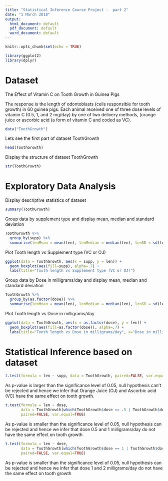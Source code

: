 ---
title: "Statistical Inference Course Project -  part 2"
date: "1 March 2018"
output:
  html_document: default
  pdf_document: default
  word_document: default
---

```{r setup, include=FALSE}
knitr::opts_chunk$set(echo = TRUE)
```

```{r include=FALSE}
library(ggplot2)
library(dplyr)
```

# Dataset 

The Effect of Vitamin C on Tooth Growth in Guinea Pigs

The response is the length of odontoblasts (cells responsible for tooth growth) in 60 guinea pigs. Each animal received one of three dose levels of vitamin C (0.5, 1, and 2 mg/day) by one of two delivery methods, (orange juice or ascorbic acid  (a form of vitamin C and coded as VC).

```{r}
data("ToothGrowth")
```

Lets see the first part of dataset ToothGrowth

```{r}
head(ToothGrowth)
```

Display the structure of dataset ToothGrowth
```{r}
str(ToothGrowth)
```

# Exploratory Data Analysis

Display descriptive statistics of dataset
```{r}
summary(ToothGrowth)
```

Group data by supplement type and display mean, median and standard deviation
```{r}
ToothGrowth %>%
  group_by(supp) %>%
  summarise(lenMean = mean(len), lenMedian = median(len), lenSD = sd(len))
```

Plot Tooth length vs Supplement type (VC or OJ)
```{r}
ggplot(data = ToothGrowth, aes(x = supp, y = len)) +
  geom_boxplot(aes(fill=supp), alpha=.7) +
  labs(title="Tooth length vs Supplement type (VC or OJ)")
```

Group data by Dose in milligrams/day and display mean, median and standard deviation
```{r}
ToothGrowth %>%
  group_by(as.factor(dose)) %>%
  summarise(lenMean = mean(len), lenMedian = median(len), lenSD = sd(len))
```

Plot Tooth length vs Dose in milligrams/day
```{r}
ggplot(data = ToothGrowth, aes(x = as.factor(dose), y = len)) +
  geom_boxplot(aes(fill=as.factor(dose)), alpha=.7) +
  labs(title="Tooth length vs Dose in milligrams/day", x="Dose in milligrams/day")
```

# Statistical Inference based on dataset 

```{r}
t.test(formula = len ~ supp, data = ToothGrowth, paired=FALSE, var.equal=FALSE)
```
As p-value is larger than the significance level of 0.05, null hypothesis can't be rejected and hence we infer that Orange Juice (OJ)  and Ascorbic acid (VC) have the same effect on tooth growth. 

```{r}
t.test(formula = len ~ dose, 
       data = ToothGrowth[which(ToothGrowth$dose == .5 | ToothGrowth$dose == 1 ), ], 
       paired=FALSE, var.equal=TRUE)
```

As p-value is smaller than the significance level of 0.05, null hypothesis can be rejected and hence we infer that dose 0.5 and 1  milligrams/day do not have the same effect on tooth growth

```{r}
t.test(formula = len ~ dose, 
       data = ToothGrowth[which(ToothGrowth$dose == 1 | ToothGrowth$dose == 2 ), ], 
       paired=FALSE, var.equal=TRUE)
```

As p-value is smaller than the significance level of 0.05, null hypothesis can be rejected and hence we infer that dose 1 and 2  milligrams/day do not have the same effect on tooth growth